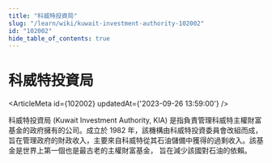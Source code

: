 ```yaml
---
title: "科威特投資局"
slug: "/learn/wiki/kuwait-investment-authority-102002"
id: "102002"
hide_table_of_contents: true
---
```



# 科威特投資局

<ArticleMeta id={102002} updatedAt={'2023-09-26 13:59:00'} />
<div className='border-solid border-b border-t-0 my-4 border-[var(--ifm-color-gray-300)]' />

科威特投資局 (Kuwait Investment Authority, KIA) 是指負責管理科威特主權財富基金的政府擁有的公司。成立於 1982 年，該機構由科威特投資委員會改組而成，旨在管理政府的財政收入，主要來自科威特從其石油儲備中獲得的過剩收入。該基金是世界上第一個也是最古老的主權財富基金， 旨在減少該國對石油的依賴。
